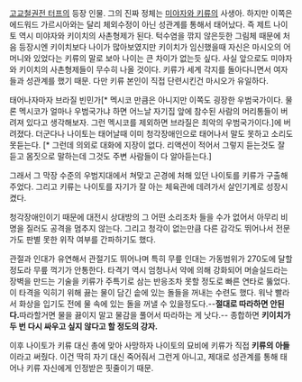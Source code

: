 [[고교철권전 터프]]의 등장 인물. 그의 진짜 정체는 [[미야자와 키류]]의 사생아. 하지만 이쪽은 에드워드 가르시아와는 달리 체외수정이 아닌 성관계를 통해서 태어났다. 즉 제트 나이토 역시 미야자와 키이치의 사촌형제가 된다. 턱수염을 깎지 않은듯한 그림체 때문에 처음 등장시엔 키이치보다 나이가 많아보였지만 키이치가 임신했을때 자신은 마시오의 어머니와 있었다는 키류의 말로 보아 나이는 큰 차이가 없는듯 싶다. 사실 앞으로도 미야자와 키이치의 사촌형제들이 무수히 나올 것이다. 키류가 세계 각지를 돌아다니면서 여자들과 성관계를 했기 때문. 다만 키류 본인이 직접 단련시킨건 마시오가 유일하다.

태어나자마자 브라질 빈민가[* 멕시코 만큼은 아니지만 이쪽도 굉장한 우범국가이다. 물론 멕시코가 얼마나 우범국가냐 하면 어느날 자기집 앞에 참수된 사람의 머리통들이 버려져 있다고 생각해보자. 그런 멕시코를 제외하면 브라질은 최악의 우범국가이다.]에 버려졌다. 더군다나 나이토는 태어날때 이미 청각장애인으로 태어나서 말도 못하고 소리도 못듣는다. [* 그런데 의외로 대화에 지장이 없다. 리액션이 적어서 그렇지 듣는것도 잘 듣고 몸짓으로 말하는데 그것도 주변 사람들이 다 알아듣는다.]

그래서 그 막장 수준의 우범지대에서 쳐맞고 곤경에 처해 있던 나이토를 키류가 구출해 주었다. 그리고 키류는 나이토를 자기가 잘 아는 체육관에 데려가서 살인기계로 성장시켰다.

청각장애인이기 때문에 대전시 상대방의 그 어떤 소리조차 들을 수가 없어서 아무리 비명을 질러도 공격을 멈추지 않는다. 그리고 청각이 없는만큼 다른 감각도 뛰어나서 전문가도 판별 못한 위작 여부를 간파하기도 했다.

관절과 인대가 유연해서 관절기도 뛰어나며 특히 무릎 인대는 가동범위가 270도에 달할 정도라 무릎 꺽기가 안통한다. 타격기 역시 엄청나서 약에 의해 강화되어 머슬실드라는 장벽을 만드는 기술을 키류가 주특기로 삼는 반응조차 못할 정도로 빠른 연타로 뚫었다. 이 타격을 익히기 위해 끓는 물이 담긴 솥에 있는 돌들을 꺼내는 수련도 했다. 워낙 빨라서 화상을 입기도 전에 물 속에 있는 돌을 꺼낼 수 있을정도다.--'''절대로 따라하면 안된다.'''따라할거면 물을 끓이지 말고 물감을 풀어서 따라하는 게 낫다.-- 종합하면 '''키이치가 두 번 다시 싸우고 싶지 않다고 할 정도의 강자.'''

이후 나이토가 키류 대신 총에 맞아 사망하자 나이토의 묘비에 키류가 직접 '''키류의 아들'''이라고 써줬다. 이건 딱히 자기 대신 죽어줘서 그런게 아니고, 제대로 성관계를 통해 태어나 키류 자신에게 인정받은 핏줄이기 때문.
